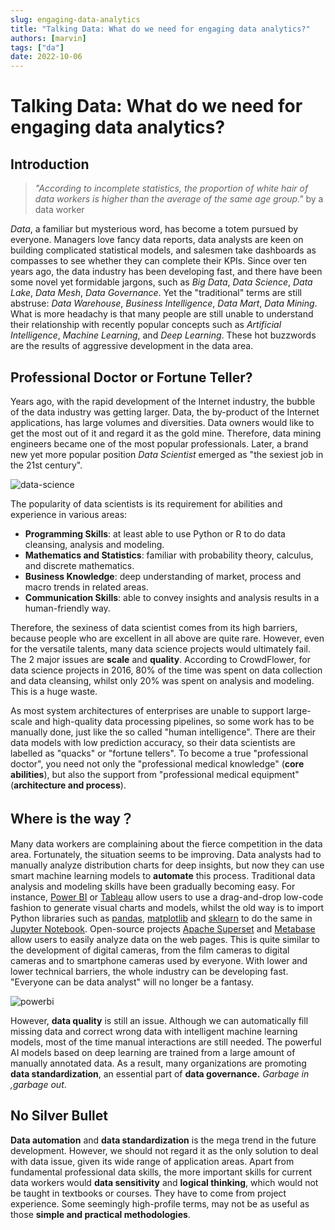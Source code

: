 ```yaml
---
slug: engaging-data-analytics
title: "Talking Data: What do we need for engaging data analytics?"
authors: [marvin]
tags: ["da"]
date: 2022-10-06
---
```



# Talking Data: What do we need for engaging data analytics?

## Introduction

> *"According to incomplete statistics, the proportion of white hair of data workers is higher than the average of the same age group."* by a data worker

*Data*, a familiar but mysterious word, has become a totem pursued by everyone. Managers love fancy data reports, data analysts are keen on building complicated statistical models, and salesmen take dashboards as compasses to see whether they can complete their KPIs. Since over ten years ago, the data industry has been developing fast, and there have been some novel yet formidable jargons, such as *Big Data*, *Data Science*, *Data Lake*, *Data Mesh*, *Data Governance*. Yet the "traditional" terms are still abstruse:  *Data Warehouse*, *Business Intelligence*, *Data Mart*, *Data Mining*. What is more headachy is that many people are still unable to understand their relationship with recently popular concepts such as *Artificial Intelligence*, *Machine Learning*, and *Deep Learning*. These hot buzzwords are the results of aggressive development in the data area.

## Professional Doctor or Fortune Teller?

Years ago, with the rapid development of the Internet industry, the bubble of the data industry was getting larger. Data, the by-product of the Internet applications, has large volumes and diversities. Data owners would like to get the most out of it and regard it as the gold mine. Therefore, data mining engineers became one of the most popular professionals. Later, a brand new yet more popular position *Data Scientist* emerged as "the sexiest job in the 21st century".

![data-science](https://codao.crawlab.cn/images/2022-10-06-155358.jpg)

The popularity of data scientists is its requirement for abilities and experience in various areas:

- **Programming Skills**: at least able to use Python or R to do data cleansing, analysis and modeling.
- **Mathematics and Statistics**: familiar with probability theory, calculus, and discrete mathematics.
- **Business Knowledge**: deep understanding of market, process and macro trends in related areas.
- **Communication Skills**: able to convey insights and analysis results in a human-friendly way.

Therefore, the sexiness of data scientist comes from its high barriers, because people who are excellent in all above are quite rare. However, even for the versatile talents, many data science projects would ultimately fail. The 2 major issues are **scale** and **quality**. According to CrowdFlower, for data science projects in 2016, 80% of the time was spent on data collection and data cleansing, whilst only 20% was spent on analysis and modeling. This is a huge waste.

As most system architectures of enterprises are unable to support large-scale and high-quality data processing pipelines, so some work has to be manually done, just like the so called "human intelligence". There are their data models with low prediction accuracy, so  their data scientists are labelled as "quacks" or "fortune tellers". To become a true "professional doctor", you need not only the "professional medical knowledge" (**core abilities**), but also the support from "professional medical equipment" (**architecture and process**).

## Where is the way？

Many data workers are complaining about the fierce competition in the data area. Fortunately, the situation seems to be improving. Data analysts had to manually analyze distribution charts for deep insights, but now they can use smart machine learning models to **automate** this process. Traditional data analysis and modeling skills have been gradually becoming easy. For instance, [Power BI](https://powerbi.microsoft.com/en-us/) or [Tableau](https://www.tableau.com/) allow users to use a drag-and-drop low-code fashion to generate visual charts and models, whilst the old way is to import Python libraries such as [pandas](https://pandas.pydata.org/), [matplotlib](https://matplotlib.org/) and [sklearn](https://scikit-learn.org/) to do the same in [Jupyter Notebook](https://jupyter.org/). Open-source projects [Apache Superset](https://superset.apache.org/) and [Metabase](https://www.metabase.com/) allow users to easily analyze data on the web pages. This is quite similar to the development of digital cameras, from the film cameras to digital cameras and to smartphone cameras used by everyone. With lower and lower technical barriers, the whole industry can be developing fast. "Everyone can be data analyst" will no longer be a fantasy.

![powerbi](https://codao.crawlab.cn/images/2022-10-06-155246.png)

However, **data quality** is still an issue. Although we can automatically fill missing data and correct wrong data with intelligent machine learning models, most of the time manual interactions are still needed. The powerful AI models based on deep learning are trained from a large amount of manually annotated data. As a result, many organizations are promoting **data standardization**, an essential part of **data governance.** *Garbage in ,garbage out*.

## No Silver Bullet

**Data automation** and **data standardization** is the mega trend in the future development. However, we should not regard it as the only solution to deal with data issue, given its wide range of application areas. Apart from fundamental professional data skills, the more important skills for current data workers would **data sensitivity** and **logical thinking**, which would not be taught in textbooks or courses. They have to come from project experience. Some seemingly high-profile terms, may not be as useful as those **simple and practical methodologies**. 
